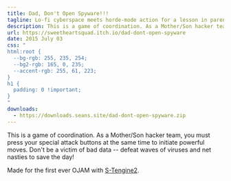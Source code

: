```yaml
---
title: Dad, Don't Open Spyware!!!
tagline: Lo-fi cyberspace meets horde-mode action for a lesson in parenting.
description: This is a game of coordination. As a Mother/Son hacker team, you must press your special attack buttons at the same time to initiate powerful moves. Don't be a victim of bad data -- defeat waves of viruses and net nasties to save the day!
url: https://sweetheartsquad.itch.io/dad-dont-open-spyware
date: 2015 July 03
css: "
html:root {
  --bg-rgb: 255, 235, 254;
  --bg2-rgb: 165, 0, 235;
  --accent-rgb: 255, 61, 223;
}
h1 {
  padding: 0 !important;
}
"
downloads:
  - https://downloads.seans.site/dad-dont-open-spyware.zip
---
```


This is a game of coordination. As a Mother/Son hacker team, you must press your special attack buttons at the same time to initiate powerful moves. Don't be a victim of bad data -- defeat waves of viruses and net nasties to save the day!

Made for the first ever OJAM with [S-Tengine2](https://github.com/SweetheartSquad/S-Tengine2).
